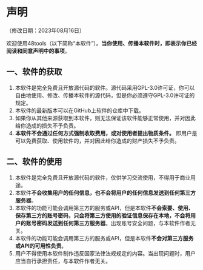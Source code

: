 # 声明

<div className="text-[12px]">
  （修改日期：<time>2023年08月16日</time>）
</div>

欢迎使用48tools（以下简称“本软件”）。**当你使用、传播本软件时，即表示你已经阅读和同意声明中的事项**。

## 一、软件的获取

1. 本软件是完全免费且开放源代码的软件。源代码采用GPL-3.0许可证，你可以自由地使用、修改、传播本软件的源代码，但是你必须遵守GPL-3.0许可证的规定。
2. 本软件的最新版本可以在GitHub上软件的仓库中下载。
3. 如果你从其他来源获取到本软件，则无法保证该软件能够正常使用，并对因此给你造成的损失不予负责。
4. **本软件不会通过任何方式强制收取费用，或对使用者提出物质条件。** 即用户是可以免费获取、使用软件的，并对因此给你造成的财产损失不予负责。

## 二、软件的使用

1. 本软件是完全免费且开放源代码的软件，仅供学习交流使用，不得用于商业用途。
2. 本软件**不会收集用户的任何信息，也不会将用户的任何信息发送到任何第三方服务器**。
3. 本软件的功能可能会调用第三方的服务或API，但是本软件**不会索要、使用、保存第三方的账号密码，只会将第三方使用的验证信息保存在本地，不会将用户的账号密码发送到任何第三方服务器**。出现账号安全问题，与本软件作者无关。
4. 本软件的功能可能会调用第三方的服务或API，但是本软件**不会对第三方服务或API的可用性负责**。
5. 用户不得使用本软件制作违反国家法律法规规定的内容。当出现问题时，用户应当自行承担责任，与本软件作者无关。